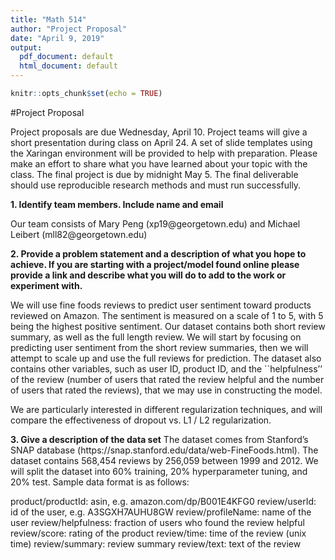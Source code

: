 ```yaml
---
title: "Math 514"
author: "Project Proposal"
date: "April 9, 2019"
output:
  pdf_document: default
  html_document: default
---
```


```r
knitr::opts_chunk$set(echo = TRUE)
```

#Project Proposal

Project proposals are due Wednesday, April 10. Project teams will give a short presentation during class on April 24. A set of slide templates using the Xaringan environment will be provided to help with preparation. Please make an effort to share what you have learned about your topic with the class. The final project is due by midnight May 5. The final deliverable should use reproducible research methods and must run successfully.


$\textbf{1. Identify team members. Include name and email}$

Our team consists of Mary Peng (xp19@georgetown.edu) and Michael Leibert (mll82@georgetown.edu)

$\textbf{2. Provide a problem statement and a description of what you hope to achieve. If you are starting with a project/model found online please provide a link and describe what you will do to add to the work or experiment with.}$

We will use fine foods reviews to predict user sentiment toward products reviewed on Amazon. The sentiment is measured on a scale of 1  to 5, with 5 being the highest positive sentiment. Our dataset contains both short review summary, as well as the full length review. We will start by focusing on predicting user sentiment from the short review summaries, then we will attempt to scale up and use the full reviews for prediction. The dataset also contains other variables, such as user ID, product ID, and the ``helpfulness'' of the review (number of users that rated the review helpful and the number of users that rated the reviews), that we may use in constructing the model.

We are particularly interested in different regularization techniques, and will compare the effectiveness of dropout vs. L1 / L2 regularization. 

$\textbf{3. Give a description of the data set}$
The dataset comes from Stanford's SNAP database (https://snap.stanford.edu/data/web-FineFoods.html). The dataset contains 568,454 reviews by 256,059 between 1999 and 2012. We will split the dataset into 60\% training, 20\% hyperparameter tuning, and 20\% test.  Sample data format is as follows: 

product/productId: asin, e.g. amazon.com/dp/B001E4KFG0
review/userId: id of the user, e.g. A3SGXH7AUHU8GW
review/profileName: name of the user
review/helpfulness: fraction of users who found the review helpful
review/score: rating of the product
review/time: time of the review (unix time)
review/summary: review summary
review/text: text of the review

